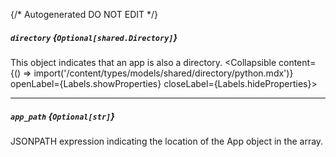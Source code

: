{/* Autogenerated DO NOT EDIT  */}

##### `directory` *{`Optional[shared.Directory]`}*
This object indicates that an app is also a directory.
<Collapsible content={() => import('/content/types/models/shared/directory/python.mdx')} openLabel={Labels.showProperties} closeLabel={Labels.hideProperties}>
</Collapsible>

---
##### `app_path` *{`Optional[str]`}*
JSONPATH expression indicating the location of the App object in the  array.


